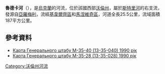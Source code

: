 '''魯德卡河'''（{{lang-uk|Рудка}}），是[[烏克蘭|烏克蘭]]的河流，位於該國西部[[沃倫州|沃倫州]]，屬於[[斯特里河|斯特里河]]的右支流，發源自[[亞羅梅利|亞羅梅利]]，流經[[基韋爾齊區|基韋爾齊區]]和[[馬涅維奇區|馬涅維奇區]]，河道全長25.5公里，流域面積187平方公里。

==參考資料==
* [http://ucblibrary3.berkeley.edu:8085/x-ussr/100k/M-35-040.jpg Карта Генерального штабу М-35-40 (13-35-040) 1990 рік]{{dead link|date=2018年5月 |bot=InternetArchiveBot |fix-attempted=yes }}
* [http://ucblibrary3.berkeley.edu:8085/x-ussr/100k/M-35-028.jpg Карта Генерального штабу М-35-28 (13-35-028) 1990 рік]{{dead link|date=2018年5月 |bot=InternetArchiveBot |fix-attempted=yes }}

{{DEFAULTSORT:Рудка (притока Стиру)}}
[[Category:沃倫州河流|Category:沃倫州河流]]


{{Ukraine-river-stub}}